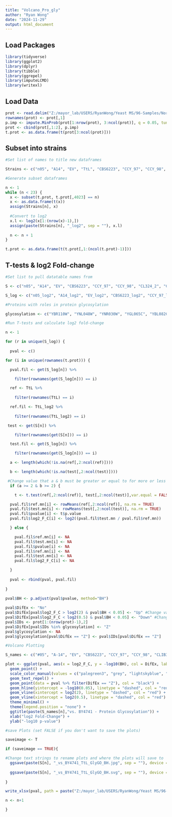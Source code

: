 ---
title: "Volcano_Pro_gly"
author: "Ryan Wong"
date: "2024-11-29"
output: html_document
---

## Load Packages

```{r}

library(tidyverse)
library(ggplot2)
library(dplyr)
library(tibble)
library(ggrepel)
library(imputeLCMD)
library(writexl)

```

## Load Data

```{r}
prot <- read.delim("Z:/mayor_lab/USERS/RyanWong/Yeast MS/96-Samples/Normalized_curated_May_30_2023.txt")
rownames(prot) <- prot[,1]
p.imp <- impute.MinProb(prot[1:nrow(prot), 3:ncol(prot)], q = 0.05, tune.sigma = 0.05)
prot <- cbind(prot[,1:2], p.imp)
t.prot <- as.data.frame(t(prot[3:ncol(prot)]))

```

## Subset into strains

```{r}
#Set list of names to title new dataframes

Strains <- c("n05", "A14", "EV", "TtL", "CBS6223", "CCY_97", "CCY_98", "CL324_2", "CL549", "CL564", "CL649", "CL650", "CL655", "CLI_21", "D1", "DB1122", "DB1374", "DB1714", "DB4317", "SM8", "UWOPS", "Y6_b")

#Generate subset dataframes

n <- 1
while (n < 23) {
  x <- subset(t.prot, t.prot[,4023] == n)
  x <- as.data.frame(t(x))
  assign(Strains[n], x)
  
  #Convert to log2
  x.l <- log2(x[1:(nrow(x)-1),])
  assign(paste(Strains[n], "_log2", sep = ""), x.l)
  
  n <- n + 1
}

t.prot <- as.data.frame(t(t.prot[,1:(ncol(t.prot)-1)]))

```

## T-tests & log2 Fold-change

```{r}

#Set list to pull datatable names from

S <- c("n05", "A14", "EV", "CBS6223", "CCY_97", "CCY_98", "CL324_2", "CL549", "CL564", "CL649", "CL650", "CL655", "CLI_21", "D1", "DB1122", "DB1374", "DB1714", "DB4317", "SM8", "UWOPS", "Y6_b")

S_log <- c("n05_log2", "A14_log2", "EV_log2", "CBS6223_log2", "CCY_97_log2", "CCY_98_log2", "CL324_2_log2", "CL549_log2", "CL564_log2", "CL649_log2", "CL650_log2", "CL655_log2", "CLI_21_log2", "D1_log2", "DB1122_log2", "DB1374_log2", "DB1714_log2", "DB4317_log2", "SM8_log2", "UWOPS_log2", "Y6_b_log2")

#Proteins with roles in protein glycosylation

glycosylation <- c("YBR110W", "YNL048W", "YNR030W", "YGL065C", "YBL082C_NumOfGenes_2", "YPL227C", "YOR002W", "YBR243C", "YOR067C", "YNL219C", "YGR036C", "YIL049W", "YGR227W", "YPR183W", "YDR414C", "YEL042W", "YDR483W", "YOR336W", "YOR099W", "YKR061W", "YBR205W", "YBR199W", "YNL029C", "YPL053C", "YIL085C", "YHR204W", "YLR057W", "YER001W", "YJL183W", "YJR061W", "YBR015C", "YKL201C_NumOfGenes_2", "YJL186W", "YPL050C", "YJR131W", "YGL257C", "YIL014W", "YNR059W", "YDL193W", "YJL002C", "YOR103C_NumOfGenes_2", "YOR085W", "YDL232W", "YGL226C A", "YML019W", "YER003C", "YDL095W_NumOfGenes_2", "YAL023C", "YOR321W", "YJR143C", "YDL093W", "YGR199W", "YDR307W", "YDL055C", "YBR002C", "YMR013C", "YMR101C", "YGL022W", "YMR149W", "YEL002C", "YER005W", "YJL139C", "YEL036C", "YDR245W", "YJR075W", "YGL027C")

#Run T-tests and calculate log2 fold-change

n <- 1

for (r in unique(S_log)) {
  
  pval <- c()

for (i in unique(rownames(t.prot))) {

  pval.fil <- get(S_log[n]) %>%

    filter(rownames(get(S_log[n])) == i)

  ref <- TtL %>%
    
    filter(rownames(TtL) == i)

  ref.fil <- TtL_log2 %>%
    
    filter(rownames(TtL_log2) == i)

 test <- get(S[n]) %>%

    filter(rownames(get(S[n])) == i)

  test.fil <- get(S_log[n]) %>%

    filter(rownames(get(S_log[n])) == i)

  a <- length(which(!is.na(ref[,2:ncol(ref)])))

  b <- length(which(!is.na(test[,2:ncol(test)])))

 #Change value that a & b must be greater or equal to for more or less minimum IDs
  if (a >= 2 & b >= 2) {

    t <- t.test(ref[,2:ncol(ref)], test[,2:ncol(test)],var.equal = FALSE, alternative = "two.sided", na.action = FALSE)

  pval.fil$ref.mn[i] <- rowMeans(ref[,2:ncol(ref)], na.rm = TRUE)
  pval.fil$test.mn[i] <- rowMeans(test[,2:ncol(test)], na.rm = TRUE)
  pval.fil$pvalue[i] <- t$p.value
  pval.fil$log2_F_C[i] <- log2((pval.fil$test.mn / pval.fil$ref.mn))

  } else {

    pval.fil$ref.mn[i] <- NA
    pval.fil$test.mn[i] <- NA
    pval.fil$pvalue[i] <- NA
    pval.fil$ref.mn[i] <- NA
    pval.fil$test.mn[i] <- NA
    pval.fil$log2_F_C[i] <- NA

  }
  
  pval <- rbind(pval, pval.fil)
  
}

pval$BH <- p.adjust(pval$pvalue, method="BH")
  
pval$DifEx <- "No"
pval$DifEx[pval$log2_F_C > log2(2) & pval$BH < 0.05] <- "Up" #Change values for different fold change & p-value cutoffs
pval$DifEx[pval$log2_F_C < log2(0.5) & pval$BH < 0.05] <- "Down" #Change values for different fold change & p-value cutoffs
pval$IDs <- prot[1:(nrow(prot)-1),2]
pval$DifEx[pval$IDs %in% glycosylation] <- "Z"
pval$glycosylation <- NA
pval$glycosylation[pval$DifEx == "Z"] <- pval$IDs[pval$DifEx == "Z"]

#Volcano Plotting

S_names <- c("#05", "A-14", "EV", "CBS6223", "CCY_97", "CCY_98", "CLIB324_2", "CLIB549", "CLIB564", "CLIB649", "CLIB650", "CLIB655", "CLI_21", "D-1", "DBVPG1122", "DBVPG1374", "DBVPG1714", "DBVPG4317", "SM8_3.M5", "UWOPS", "Y6_b")

plot <- ggplot(pval, aes(x = log2_F_C, y = -log10(BH), col = DifEx, label = glycosylation)) +
  geom_point() +
  scale_color_manual(values = c("palegreen3", "grey", "lightskyblue", "black")) +
  geom_text_repel() +
  geom_point(data = pval %>% filter(DifEx == "Z"), col = "black") +
  geom_hline(yintercept = -log10(0.05), linetype = "dashed", col = "red") + #Change for different p-value
  geom_vline(xintercept = log2(2), linetype = "dashed", col = "red") + #Change values for different fold change cutoffs
  geom_vline(xintercept = log2(0.5), linetype = "dashed", col = "red") + #Change values for different fold change cutoffs
  theme_minimal() +
  theme(legend.position = "none") +
  ggtitle(paste(S_names[n],"vs. BY4741 - Protein Glycosylation")) +
  xlab("log2 Fold-Change") +
  ylab("-log10 p-value")

#save Plots (set FALSE if you don't want to save the plots)

saveimage <- T

if (saveimage == TRUE){

#Change text strings to rename plots and where the plots will save to
  ggsave(paste(S[n], "_vs_BY4741_TtL_GlyGO_BH.jpg", sep = ""), device = "jpg", path = "Z:/mayor_lab/USERS/RyanWong/Yeast MS/96-Samples/RW142 - Volcano Glycosylation Highlight/Pro_gly_GO_005", units = "cm", width = 20, height = 15, dpi = 300)
  
  ggsave(paste(S[n], "_vs_BY4741_TtL_GlyGO_BH.svg", sep = ""), device = "svg", path = "Z:/mayor_lab/USERS/RyanWong/Yeast MS/96-Samples/RW142 - Volcano Glycosylation Highlight/Pro_gly_GO_005", units = "cm", width = 20, height = 15, dpi = 300)
  
}

write_xlsx(pval, path = paste("Z:/mayor_lab/USERS/RyanWong/Yeast MS/96-Samples/RW142 - Volcano Glycosylation Highlight/Pro_gly_GO_005/", S[n], "_vs_BY4741_TtL_GlyGO_BH.xlsx", sep = ""))

n <- n+1

}

```